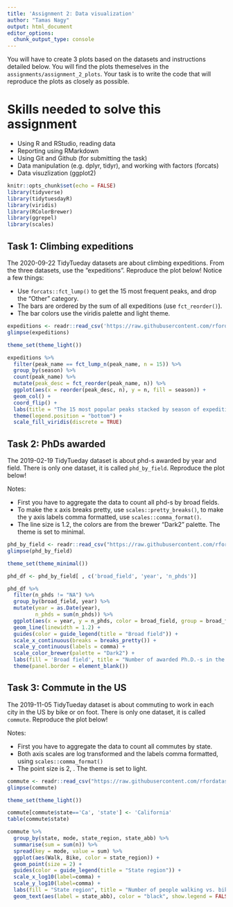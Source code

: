 ```yaml
---
title: 'Assignment 2: Data visualization'
author: "Tamas Nagy"
output: html_document
editor_options: 
  chunk_output_type: console
---
```


You will have to create 3 plots based on the datasets and instructions detailed below. You will find the plots themeselves in the `assignments/assignment_2_plots`. Your task is to write the code that will reproduce the plots as closely as possible.

# Skills needed to solve this assignment

-   Using R and RStudio, reading data
-   Reporting using RMarkdown
-   Using Git and Github (for submitting the task)
-   Data manipulation (e.g. dplyr, tidyr), and working with factors (forcats)
-   Data visuzlization (ggplot2)

```r
knitr::opts_chunk$set(echo = FALSE)
library(tidyverse)
library(tidytuesdayR)
library(viridis)
library(RColorBrewer)
library(ggrepel)
library(scales)

```

## Task 1: Climbing expeditions

The 2020-09-22 TidyTueday datasets are about climbing expeditions. From the three datasets, use the "expeditions". Reproduce the plot below! Notice a few things:

-   Use `forcats::fct_lump()` to get the 15 most frequent peaks, and drop the "Other" category.
-   The bars are ordered by the sum of all expeditions (use `fct_reorder()`).
-   The bar colors use the viridis palette and light theme.

```r
expeditions <- readr::read_csv('https://raw.githubusercontent.com/rfordatascience/tidytuesday/master/data/2020/2020-09-22/expeditions.csv')
glimpse(expeditions)

theme_set(theme_light())

expeditions %>%
  filter(peak_name == fct_lump_n(peak_name, n = 15)) %>%
  group_by(season) %>%
  count(peak_name) %>%
  mutate(peak_desc = fct_reorder(peak_name, n)) %>%
  ggplot(aes(x = reorder(peak_desc, n), y = n, fill = season)) +
  geom_col() +
  coord_flip() +
  labs(title = "The 15 most popular peaks stacked by season of expedition", x = NULL, y = "Number of expeditions") +
  theme(legend.position = "bottom") +
  scale_fill_viridis(discrete = TRUE)
```

## Task 2: PhDs awarded

The 2019-02-19 TidyTueday dataset is about phd-s awarded by year and field. There is only one dataset, it is called `phd_by_field`. Reproduce the plot below!

Notes:

-   First you have to aggregate the data to count all phd-s by broad fields.
-   To make the x axis breaks pretty, use `scales::pretty_breaks()`, to make the y axis labels comma formatted, use `scales::comma_format()`.
-   The line size is 1.2, the colors are from the brewer "Dark2" palette. The theme is set to minimal.

```r
phd_by_field <- readr::read_csv("https://raw.githubusercontent.com/rfordatascience/tidytuesday/master/data/2019/2019-02-19/phd_by_field.csv")
glimpse(phd_by_field)

theme_set(theme_minimal())

phd_df <- phd_by_field[ , c('broad_field', 'year', 'n_phds')]

phd_df %>%
  filter(n_phds != "NA") %>%
  group_by(broad_field, year) %>%
  mutate(year = as.Date(year),
         n_phds = sum(n_phds)) %>%
  ggplot(aes(x = year, y = n_phds, color = broad_field, group = broad_field)) +
  geom_line(linewidth = 1.2) +
  guides(color = guide_legend(title = "Broad field")) +
  scale_x_continuous(breaks = breaks_pretty()) +
  scale_y_continuous(labels = comma) +
  scale_color_brewer(palette = "Dark2") +
  labs(fill = 'Broad field', title = "Number of awarded Ph.D.-s in the US by year",  x = NULL, y = NULL) +
  theme(panel.border = element_blank())
```

## Task 3: Commute in the US

The 2019-11-05 TidyTueday dataset is about commuting to work in each city in the US by bike or on foot. There is only one dataset, it is called `commute`. Reproduce the plot below!

Notes:

-   First you have to aggregate the data to count all commutes by state.
-   Both axis scales are log transformed and the labels comma formatted, using `scales::comma_format()`
-   The point size is 2, . The theme is set to light.

```r
commute <- readr::read_csv("https://raw.githubusercontent.com/rfordatascience/tidytuesday/master/data/2019/2019-11-05/commute.csv")
glimpse(commute)

theme_set(theme_light())

commute[commute$state=='Ca', 'state'] <- 'California'
table(commute$state)

commute %>%
  group_by(state, mode, state_region, state_abb) %>%
  summarise(sum = sum(n)) %>%
  spread(key = mode, value = sum) %>%
  ggplot(aes(Walk, Bike, color = state_region)) +
  geom_point(size = 2) +
  guides(color = guide_legend(title = "State region")) +
  scale_x_log10(label=comma) +
  scale_y_log10(label=comma) +
  labs(fill = "State region", title = "Number of people walking vs. biking to work in each USA state", x = "Number of ppl walking to work (log N)", y = "Number of ppl biking to work (log N)") +
  geom_text(aes(label = state_abb), color = "black", show.legend = FALSE, check_overlap = TRUE)

```
